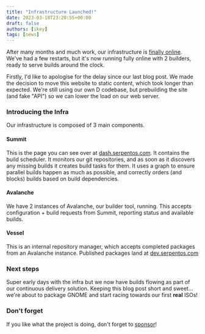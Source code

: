 ```yaml
---
title: "Infrastructure Launched!"
date: 2023-03-18T23:20:55+00:00
draft: false
authors: [ikey]
tags: [news]
---
```


After many months and much work, our infrastructure is [finally online](https://dash.serpentos.com).
We've had a few restarts, but it's now running fully online with 2 builders, ready to serve builds
around the clock.

<more></more>

Firstly, I'd like to apologise for the delay since our last blog post. We made the decision to move
this website to static content, which took longer than expected. We're still using our own D codebase,
but prebuilding the site (and fake "API") so we can lower the load on our web server.

### Introducing the Infra

Our infrastructure is composed of 3 main components.

#### Summit

This is the page you can see over at [dash.serpentos.com](https://dash.serpentos.com). It contains
the build scheduler. It monitors our git repositories, and as soon as it discovers any missing builds
it creates build tasks for them. It uses a graph to ensure parallel builds happen as much as possible,
and correctly orders (and blocks) builds based on build dependencies.

#### Avalanche

We have 2 instances of Avalanche, our builder tool, running. This accepts configuration + build requests
from Summit, reporting status and available builds.

#### Vessel

This is an internal repository manager, which accepts completed packages from an Avalanche instance.
Published packages land at [dev.serpentos.com](https://dev.serpentos.com)

### Next steps

Super early days with the infra but we now have builds flowing as part of our continuous delivery solution.
Keeping this blog post short and sweet... we're about to package GNOME and start racing towards our first
**real** ISOs!

### Don't forget

If you like what the project is doing, don't forget to [sponsor](https://github.com/sponsors/ikeycode?o=sd&sc=t)!
